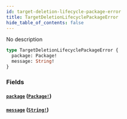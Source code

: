 ```yaml
---
id: target-deletion-lifecycle-package-error
title: TargetDeletionLifecyclePackageError
hide_table_of_contents: false
---
```



No description

```graphql
type TargetDeletionLifecyclePackageError {
  package: Package!
  message: String!
}
```


### Fields

#### [`package`](#) ([`Package!`](/swapi/objects/package))




#### [`message`](#) ([`String!`](/swapi/scalars/string))






